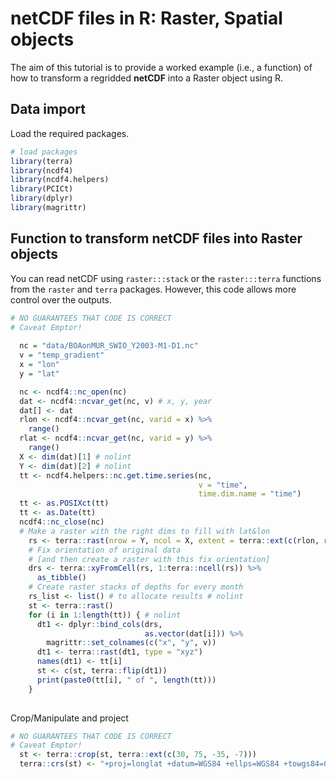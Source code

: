 # netCDF files in R: Raster, Spatial objects

The aim of this tutorial is to provide a worked example (i.e., a function) of how to transform a regridded **netCDF** into a Raster object using R.

## Data import

Load the required packages.

```r
# load packages
library(terra)
library(ncdf4)
library(ncdf4.helpers)
library(PCICt)
library(dplyr)
library(magrittr)
```

## Function to transform netCDF files into Raster objects

You can read netCDF using `raster:::stack` or the `raster:::terra` functions from the `raster` and `terra` packages. However, this code allows more control over the outputs.

```r
# NO GUARANTEES THAT CODE IS CORRECT
# Caveat Emptor!
  
  nc = "data/BOAonMUR_SWIO_Y2003-M1-D1.nc"
  v = "temp_gradient" 
  x = "lon"
  y = "lat"

  nc <- ncdf4::nc_open(nc)
  dat <- ncdf4::ncvar_get(nc, v) # x, y, year
  dat[] <- dat
  rlon <- ncdf4::ncvar_get(nc, varid = x) %>% 
    range()
  rlat <- ncdf4::ncvar_get(nc, varid = y) %>% 
    range()
  X <- dim(dat)[1] # nolint
  Y <- dim(dat)[2] # nolint
  tt <- ncdf4.helpers::nc.get.time.series(nc,
                                          v = "time",
                                          time.dim.name = "time")
  tt <- as.POSIXct(tt)
  tt <- as.Date(tt)
  ncdf4::nc_close(nc)
  # Make a raster with the right dims to fill with lat&lon
    rs <- terra::rast(nrow = Y, ncol = X, extent = terra::ext(c(rlon, rlat)))
    # Fix orientation of original data
    # [and then create a raster with this fix orientation]
    drs <- terra::xyFromCell(rs, 1:terra::ncell(rs)) %>%
      as_tibble()
    # Create raster stacks of depths for every month
    rs_list <- list() # to allocate results # nolint
    st <- terra::rast()
    for (i in 1:length(tt)) { # nolint
      dt1 <- dplyr::bind_cols(drs,
                              as.vector(dat[i])) %>%
        magrittr::set_colnames(c("x", "y", v))
      dt1 <- terra::rast(dt1, type = "xyz")
      names(dt1) <- tt[i]
      st <- c(st, terra::flip(dt1))
      print(paste0(tt[i], " of ", length(tt)))
    }
    
```

Crop/Manipulate and project

```r
# NO GUARANTEES THAT CODE IS CORRECT
# Caveat Emptor!
  st <- terra::crop(st, terra::ext(c(30, 75, -35, -7)))
  terra::crs(st) <- "+proj=longlat +datum=WGS84 +ellps=WGS84 +towgs84=0,0,0"
```
